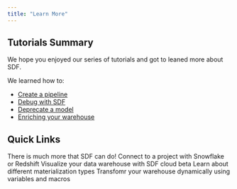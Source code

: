 ```yaml
---
title: "Learn More"
---
```


## Tutorials Summary
We hope you enjoyed our series of tutorials and got to leaned more about SDF.

We learned how to:
* [Create a pipeline](/tutorials/creating-a-model)
* [Debug with SDF](/tutorials/debugging)
* [Deprecate a model](/tutorials/deprecating-a-model)
* [Enriching your warehouse](/tutorials/enriching-your-warehouse)


## Quick Links
There is much more that SDF can do!
<CardGroup cols={2}>
  <Card title="Connect Your Data" icon="square-1" href="/integrations/snowflake/getting-started">
    Connect to a project with Snowflake or Redshift
  </Card>
  <Card title="SDF Cloud" icon="square-2" href="/cloud/introduction">
    Visualize your data warehouse with SDF cloud beta
  </Card>
  <Card title="Materialization" icon="square-3" href="/guide/setup/materialization">
    Learn about different materialization types 
  </Card>
  <Card title="Macro Processing" icon="square-4" href="/guide/macro-processing/overview">
    Transfomr your warehouse dynamically using variables and macros
  </Card>
</CardGroup>


  
